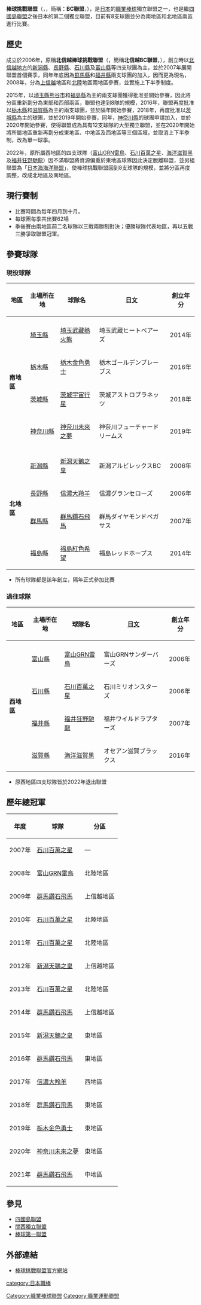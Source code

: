 {{Infobox sports league
| logo=Baseball Challenge League Logo.gif
| sport=[[棒球|棒球]]
| founded=2006年
| inaugural=2007年
| teams=8
| country={{JPN}}
| champion=[[群馬鑽石飛馬|群馬鑽石飛馬]] 
| most_champs=[[群馬鑽石飛馬|群馬鑽石飛馬]]（5次）
| website =[http://www.bc-l.jp/ BC-L.jp]
}}

'''棒球挑戰聯盟'''（{{lang-ja|ベースボール・チャレンジ・リーグ}}，{{lang-en|Baseball Challenge League}}，簡稱：'''BC聯盟'''，{{lang-ja|BCリーグ}}），是[[日本|日本]]的[[職業棒球|職業棒球]]獨立聯盟之一，也是繼[[四國島聯盟|四國島聯盟]]之後日本的第二個獨立聯盟，目前有8支球團並分為南地區和北地區兩區進行比賽。

==歷史==
成立於2006年，原稱'''北信越棒球挑戰聯盟'''（{{lang-ja|北信越ベースボール・チャレンジ・リーグ}}，簡稱'''北信越BC聯盟'''，{{lang-ja|北信越BCリーグ}}），創立時以[[北信越地方|北信越地方]]的[[新潟縣|新潟縣]]、[[長野縣|長野縣]]、[[石川縣|石川縣]]及[[富山縣|富山縣]]等四支球團為主，並於2007年展開聯盟首個賽季，同年年底因為[[群馬縣|群馬縣]]和[[福井縣|福井縣]]兩支球團的加入，因而更為現名，2008年，分為[[上信越|上信越]]地區和[[北陸|北陸]]地區兩地區參賽，並實施上下半季制度。

2015年，以[[埼玉縣|埼玉縣]][[熊谷市|熊谷市]]和[[福島縣|福島縣]]為主的兩支球團獲得批准並開始參賽，因此將分區重新劃分為東部和西部兩區，聯盟也達到8隊的規模，2016年，聯盟再度批准以[[栃木縣|栃木縣]]和[[滋賀縣|滋賀縣]]為主的兩支球團，並於隔年開始參賽，2018年，再度批准以[[茨城縣|茨城縣]]為主的球團，並於2019年開始參賽，同年，[[神奈川縣|神奈川縣]]的球團申請加入，並於2020年開始參賽，使得聯盟成為具有12支球隊的大型獨立聯盟，並在2020年開始將所屬地區重新再劃分成東地區、中地區及西地區等三個區域，並取消上下半季制，改為單一球季。

2022年，原所屬西地區的四支球隊（[[富山GRN雷鳥|富山GRN雷鳥]]、[[石川百萬之星|石川百萬之星]]、[[海洋滋賀黑|海洋滋賀黑]]及[[福井狂野馳龍|福井狂野馳龍]]）因不滿聯盟將資源偏重於東地區球隊因此決定脫離聯盟，並另組聯盟為「[[日本海海洋聯盟|日本海海洋聯盟]]」，使棒球挑戰聯盟回到8支球隊的規模，並將分區再度調整，改成北地區及南地區。

==現行賽制==
* 比賽時間為每年四月到十月。
* 每球團每季共出賽62場
* 季後賽由兩地區前二名球隊以三戰兩勝制對決；優勝球隊代表地區，再以五戰三勝爭取聯盟冠軍。

==參賽球隊==
===現役球隊===
{| class="wikitable"
|- align="middle"
!地區!!主場所在地!!球隊名!![[日文|日文]]!!創立年分
|- align="middle"
|rowspan="5"|'''南地區'''
|- align="middle"
|[[埼玉縣|埼玉縣]]||[[埼玉武藏熱火熊|埼玉武藏熱火熊]]||埼玉武蔵ヒートベアーズ||2014年
|- align="middle"
|[[栃木縣|栃木縣]]||[[栃木金色勇士|栃木金色勇士]]||栃木ゴールデンブレーブス||2016年
|- align="middle"
|[[茨城縣|茨城縣]]||[[茨城宇宙行星|茨城宇宙行星]]||茨城アストロプラネッツ||2018年
|- align="middle"
|[[神奈川縣|神奈川縣]]||[[神奈川未來之夢|神奈川未來之夢]]||神奈川フューチャードリームス||2019年
|- align="middle"
|rowspan="5"|'''北地區'''
|- align="middle"
|[[新潟縣|新潟縣]]||[[新潟天鵝之皇|新潟天鵝之皇]]||新潟アルビレックスBC||2006年
|- align="middle"
|[[長野縣|長野縣]]||[[信濃大羚羊|信濃大羚羊]]||信濃グランセローズ||2006年
|- align="middle"
|[[群馬縣|群馬縣]]||[[群馬鑽石飛馬|群馬鑽石飛馬]]||群馬ダイヤモンドペガサス||2007年
|- align="middle"
|[[福島縣|福島縣]]||[[福島紅色希望|福島紅色希望]]||福島レッドホープス||2014年
|}

*所有球隊都是該年創立，隔年正式參加比賽

===過往球隊===
{| class="wikitable"
|- align="middle"
!地區!!主場所在地!!球隊名!![[日文|日文]]!!創立年分
|- align="middle"
|rowspan="5"|'''西地區'''
|- align="middle"
|[[富山縣|富山縣]]||[[富山GRN雷鳥|富山GRN雷鳥]]||富山GRNサンダーバーズ||2006年
|- align="middle"
|[[石川縣|石川縣]]||[[石川百萬之星|石川百萬之星]]||石川ミリオンスターズ||2006年
|- align="middle"
|[[福井縣|福井縣]]||[[福井狂野馳龍|福井狂野馳龍]]||福井ワイルドラプターズ||2007年
|- align="middle"
|[[滋賀縣|滋賀縣]]||[[海洋滋賀黑|海洋滋賀黑]]||オセアン滋賀ブラックス||2016年
|}

*原西地區四支球隊皆於2022年退出聯盟

==歷年總冠軍==
{| class="wikitable"
|- align="middle"
!年度!!球隊!!分區
|- align="middle"
|2007年||[[石川百萬之星|石川百萬之星]]||—
|- align="middle"
|2008年||[[富山GRN雷鳥|富山GRN雷鳥]]||北陸地區
|- align="middle"
|2009年||[[群馬鑽石飛馬|群馬鑽石飛馬]]||上信越地區
|- align="middle"
|2010年||[[石川百萬之星|石川百萬之星]]||北陸地區
|- align="middle"
|2011年||[[石川百萬之星|石川百萬之星]]||北陸地區
|- align="middle"
|2012年||[[新潟天鵝之皇|新潟天鵝之皇]]||上信越地區
|- align="middle"
|2013年||[[石川百萬之星|石川百萬之星]]||北陸地區
|- align="middle"
|2014年||[[群馬鑽石飛馬|群馬鑽石飛馬]]||上信越地區
|- align="middle"
|2015年||[[新潟天鵝之皇|新潟天鵝之皇]]||東地區
|- align="middle"
|2016年||[[群馬鑽石飛馬|群馬鑽石飛馬]]||東地區
|- align="middle"
|2017年||[[信濃大羚羊|信濃大羚羊]]||西地區
|- align="middle"
|2018年||[[群馬鑽石飛馬|群馬鑽石飛馬]]||東地區
|- align="middle"
|2019年||[[栃木金色勇士|栃木金色勇士]]||東地區
|- align="middle"
|2020年||[[神奈川未來之夢|神奈川未來之夢]]||東地區
|- align="middle"
|2021年||[[群馬鑽石飛馬|群馬鑽石飛馬]]||中地區
|}

==參見==
*[[四國島聯盟|四國島聯盟]]
*[[關西獨立聯盟|關西獨立聯盟]]
*[[棒球第一聯盟|棒球第一聯盟]]

==外部連結==
*[http://www.bc-l.jp/ 棒球挑戰聯盟官方網站] {{Wayback|url=http://www.bc-l.jp/ |date=20081206003117 }}{{ja icon}} 
{{台灣棒球維基館}}
{{棒球挑戰聯盟}}
{{職業棒球聯盟}}

[[Category:職業棒球聯盟|Category:職業棒球聯盟]]
[[Category:職業運動聯盟|Category:職業運動聯盟]]
[[category:日本職棒|category:日本職棒]]